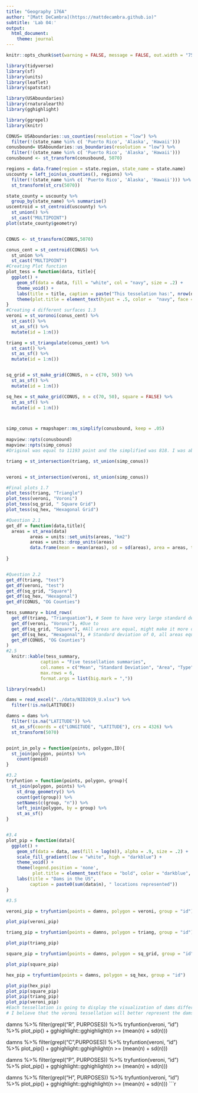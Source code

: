 ```yaml
---
title: "Geography 176A"
author: "[Matt DeCambra](https://mattdecambra.github.io)"
subtitle: 'Lab 04:'
output:
  html_document:
    theme: journal
---
```

```r
knitr::opts_chunk$set(warning = FALSE, message = FALSE, out.width = "75%", fig.align = 'center')

library(tidyverse)
library(sf)
library(units)
library(leaflet)
library(spatstat)

library(USAboundaries)
library(rnaturalearth)
library(gghighlight)

library(ggrepel)
library(knitr)
```
```r
CONUS= USAboundaries::us_counties(resolution = "low") %>%
  filter(!(state_name %in% c( 'Puerto Rico', 'Alaska', 'Hawaii')))
conusbound= USAboundaries::us_boundaries(resolution = "low") %>%
  filter(!(state_name %in% c( 'Puerto Rico', 'Alaska', 'Hawaii')))
conusbound <- st_transform(conusbound, 5070)

regions = data.frame(region = state.region, state_name = state.name)
uscounty = left_join(us_counties(), regions) %>% 
  filter(!(state_name %in% c( 'Puerto Rico', 'Alaska', 'Hawaii'))) %>% 
  st_transform(st_crs(5070))

state_county = uscounty %>% 
  group_by(state_name) %>% summarise()
uscentroid = st_centroid(uscounty) %>% 
  st_union() %>% 
  st_cast("MULTIPOINT")
plot(state_county$geometry)


CONUS <- st_transform(CONUS,5070)

conus_cent = st_centroid(CONUS) %>% 
  st_union %>% 
  st_cast("MULTIPOINT")
#Creating Plot function
plot_tess = function(data, title){
  ggplot() + 
    geom_sf(data = data, fill = "white", col = "navy", size = .2) +   
    theme_void() +
    labs(title = title, caption = paste("This tesselation has:", nrow(data), "tiles" )) +
    theme(plot.title = element_text(hjust = .5, color =  "navy", face = "bold"))
}
#Creating 4 different surfaces 1.3
veroni = st_voronoi(conus_cent) %>% 
  st_cast() %>% 
  st_as_sf() %>% 
  mutate(id = 1:n())

triang = st_triangulate(conus_cent) %>% 
  st_cast() %>% 
  st_as_sf() %>% 
  mutate(id = 1:n())


sq_grid = st_make_grid(CONUS, n = c(70, 50)) %>% 
  st_as_sf() %>% 
  mutate(id = 1:n())

sq_hex = st_make_grid(CONUS, n = c(70, 50), square = FALSE) %>% 
  st_as_sf() %>% 
  mutate(id = 1:n())



simp_conus = rmapshaper::ms_simplify(conusbound, keep = .05)
 
mapview::npts(conusbound)
mapview::npts(simp_conus)
#Original was equal to 11193 point and the simplified was 818. I was able to remove 10375 points. 

triang = st_intersection(triang, st_union(simp_conus))


veroni = st_intersection(veroni, st_union(simp_conus))

#Final plots 1.7
plot_tess(triang, "Triangle")
plot_tess(veroni, "Voroni")
plot_tess(sq_grid, " Square Grid")
plot_tess(sq_hex, "Hexagonal Grid")
```

```r
#Question 2.1
get_df = function(data,title){
  areas = st_area(data)
         areas = units::set_units(areas, "km2")
         areas = units::drop_units(areas)
         data.frame(mean = mean(areas), sd = sd(areas), area = areas, text = title, count = sum(areas))
         
}


#Question 2.2
get_df(triang, "test")  
get_df(veroni, "test") 
get_df(sq_grid, "Square") 
get_df(sq_hex, "Hexagonal") 
get_df(CONUS, "OG Counties")

tess_summary = bind_rows(
  get_df(triang, "Trianguation"), # Seem to have very large standard deviation values
  get_df(veroni, "Voroni"), #Due to 
  get_df(sq_grid, "Square"), #All areas are equal, might make it more difficult for mean analysis.
  get_df(sq_hex, "Hexagonal"), # Standard deviation of 0, all areas equal but slightly smaller then square
  get_df(CONUS, "OG Counties")
)
#2.5
  knitr::kable(tess_summary, 
             caption = "Five tessellation summaries",
             col.names = c("Mean", "Standard Deviation", "Area", "Type", "Count"),
             max.rows = 6,
             format.args = list(big.mark = ",")) 
```

```r
library(readxl)

dams = read_excel("../data/NID2019_U.xlsx") %>% 
  filter(!is.na(LATITUDE))

damns = dams %>% 
  filter(!is.na("LATITUDE")) %>% 
  st_as_sf(coords = c("LONGITUDE", "LATITUDE"), crs = 4326) %>% 
  st_transform(5070)


point_in_poly = function(points, polygon,ID){
  st_join(polygon, points) %>% 
    count(geoid)
}

#3.2
tryfuntion = function(points, polygon, group){
  st_join(polygon, points) %>% 
    st_drop_geometry() %>% 
    count(get(group)) %>% 
    setNames(c(group, "n")) %>%
    left_join(polygon, by = group) %>% 
    st_as_sf() 
}


#3.4
plot_pip = function(data){
  ggplot() + 
    geom_sf(data = data, aes(fill = log(n)), alpha = .9, size = .2) + 
    scale_fill_gradient(low = "white", high = "darkblue") + 
    theme_void() + 
    theme(legend.position = 'none',
          plot.title = element_text(face = "bold", color = "darkblue", hjust = .5, size = 24)) +
    labs(title = "Dams in the US",
         caption = paste0(sum(data$n), " locations represented")) 
}

#3.5

veroni_pip = tryfuntion(points = damns, polygon = veroni, group = "id")

plot_pip(veroni_pip)

triang_pip = tryfuntion(points = damns, polygon = triang, group = "id")

plot_pip(triang_pip)

square_pip = tryfuntion(points = damns, polygon = sq_grid, group = "id")

plot_pip(square_pip)

hex_pip = tryfuntion(points = damns, polygon = sq_hex, group = "id")

plot_pip(hex_pip)
plot_pip(square_pip)
plot_pip(triang_pip)
plot_pip(veroni_pip)
#Each tessellation is going to display the visualization of dams differently and will attribute to MAUP problem.Even thought the square one is even,
# I believe that the voroni tessellation will better represent the dams data.

```
damns %>% 
  filter(grepl("R", PURPOSES)) %>% 
  tryfuntion(veroni, "id") %>% 
  plot_pip() + 
  gghighlight::gghighlight(n >= (mean(n) + sd(n)))

damns %>% 
  filter(grepl("C",PURPOSES)) %>% 
  tryfuntion(veroni, "id") %>% 
  plot_pip() +
  gghighlight::gghighlight(n >= (mean(n) + sd(n)))

damns %>% 
  filter(grepl("P", PURPOSES)) %>%
  tryfuntion(veroni, "id") %>% 
  plot_pip() +
  gghighlight::gghighlight(n >= (mean(n) + sd(n)))

damns %>% 
  filter(grepl("H", PURPOSES)) %>%
  tryfuntion(veroni, "id") %>% 
  plot_pip() +
  gghighlight::gghighlight(n >= (mean(n) + sd(n)))
```r

 


